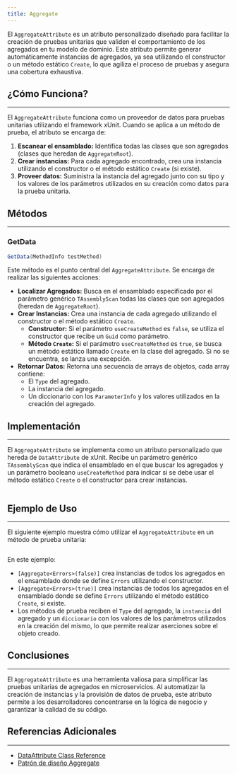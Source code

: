```yaml
---
title: Aggregate
---
```



El `AggregateAttribute` es un atributo personalizado diseñado para facilitar la creación de pruebas unitarias que validen el comportamiento de los agregados en tu modelo de dominio.  Este atributo permite generar automáticamente instancias de agregados, ya sea utilizando el constructor o un método estático `Create`, lo que agiliza el proceso de pruebas y asegura una cobertura exhaustiva.

## ¿Cómo Funciona?
---

El `AggregateAttribute` funciona como un proveedor de datos para pruebas unitarias utilizando el framework xUnit.  Cuando se aplica a un método de prueba, el atributo se encarga de:

1. **Escanear el ensamblado:** Identifica todas las clases que son agregados (clases que heredan de `AggregateRoot`).
2. **Crear instancias:** Para cada agregado encontrado, crea una instancia utilizando el constructor o el método estático `Create` (si existe).
3. **Proveer datos:** Suministra la instancia del agregado junto con su tipo y los valores de los parámetros utilizados en su creación como datos para la prueba unitaria.
   
## Métodos
---

### GetData  

```csharp
GetData(MethodInfo testMethod)
```

Este método es el punto central del `AggregateAttribute`.  Se encarga de realizar las siguientes acciones:

- **Localizar Agregados:** Busca en el ensamblado especificado por el parámetro genérico `TAssemblyScan`  todas las clases que son agregados (heredan de `AggregateRoot`).
- **Crear Instancias:**  Crea una instancia de cada agregado utilizando el constructor o el método estático `Create`.
  - **Constructor:** Si el parámetro `useCreateMethod` es `false`, se utiliza el constructor que recibe un `Guid` como parámetro.
  - **Método `Create`:** Si el parámetro `useCreateMethod` es `true`, se busca un método estático llamado `Create` en la clase del agregado. Si no se encuentra, se lanza una excepción.
- **Retornar Datos:**  Retorna una secuencia de arrays de objetos, cada array contiene:
    - El `Type` del agregado.
    - La instancia del agregado.
    - Un diccionario con los `ParameterInfo` y los valores utilizados en la creación del agregado.
    

## Implementación
---

El `AggregateAttribute` se implementa como un atributo personalizado que hereda de `DataAttribute` de xUnit.  Recibe un parámetro genérico `TAssemblyScan` que indica el ensamblado en el que buscar los agregados y un parámetro booleano `useCreateMethod` para indicar si se debe usar el método estático `Create` o el constructor para crear instancias.

```csharp url="packages/CodeDesignPlus.Net.xUnit.Microservice/src/CodeDesignPlus.Net.xUnit.Microservice/Attributes/AggregateAttribute.cs"
```

## Ejemplo de Uso
---

El siguiente ejemplo muestra cómo utilizar el `AggregateAttribute` en un método de prueba unitaria:

```csharp url="packages/CodeDesignPlus.Net.xUnit.Microservice/tests/CodeDesignPlus.Net.xUnit.Microservice.Test/Validations/AggregateTest.cs"
```

En este ejemplo:

- `[Aggregate<Errors>(false)]` crea instancias de todos los agregados en el ensamblado donde se define `Errors` utilizando el constructor.
- `[Aggregate<Errors>(true)]` crea instancias de todos los agregados en el ensamblado donde se define `Errors` utilizando el método estático `Create`, si existe.
- Los métodos de prueba reciben el `Type` del agregado, la `instancia` del agregado y un `diccionario` con los valores de los parámetros utilizados en la creación del mismo,  lo que permite realizar aserciones sobre el objeto creado.

## Conclusiones
---

El `AggregateAttribute` es una herramienta valiosa para simplificar las pruebas unitarias de agregados en microservicios.  Al automatizar la creación de instancias y la provisión de datos de prueba, este atributo permite a los desarrolladores concentrarse en la lógica de negocio y garantizar la calidad de su código.

## Referencias Adicionales
---

-   [DataAttribute Class Reference](https://csharp-tokyo.github.io/xUnit-Hands-on/class_xunit_1_1_sdk_1_1_data_attribute.html)
-   [Patrón de diseño Aggregate](https://martinfowler.com/bliki/DDD_Aggregate.html)